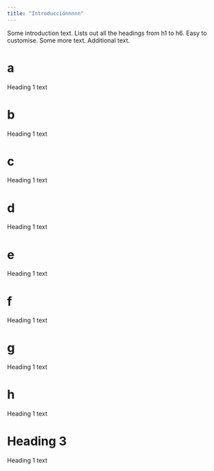 ```yaml
---
title: "Introducciónnnnn"
---
```


Some introduction text. Lists out all the headings from h1 to h6. Easy to customise. Some more text. Additional text.

# a
Heading 1 text

# b
Heading 1 text

# c
Heading 1 text

# d
Heading 1 text

# e
Heading 1 text

# f
Heading 1 text

# g
Heading 1 text

# h
Heading 1 text

# Heading 3
Heading 1 text
